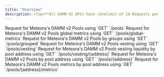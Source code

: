 ```yaml
---
title: "Overview"
description: <Tip>**All DAMM V2 APIs have ratelimit of 10 Requests per second or 10 RPS.**</Tip>
---
```


<CardGroup>
  <Card title="list_pools"  icon="file-code" iconType="solid" href="/api-reference/pools/list_pools">
    Request for Meteora's DAMM v2 Pools using `GET` `/pools`
  </Card>
  <Card title="get_global_metrics"  icon="file-code" iconType="solid" href="/api-reference/pools/get_global_metrics">
    Request for Meteora's DAMM v2 Pools global metrics using `GET` `/pools/global-metrics`
  </Card>
  <Card title="grouped_pools"  icon="file-code" iconType="solid" href="/api-reference/pools/grouped_pools">
    Request for Meteora's DAMM v2 Pools by groups using `GET` `/pools/grouped`
  </Card>
  <Card title="get_pool_vesting_list"  icon="file-code" iconType="solid" href="/api-reference/pools/get_pool_vesting_list">
    Request for Meteora's DAMM v2 Pools vesting using `GET` `/pools/vesting`
  </Card>
  <Card title="get_pool_vesting_liquidity"  icon="file-code" iconType="solid" href="/api-reference/pools/get_pool_vesting_liquidity">
    Request for Meteora's DAMM v2 Pools vesting liquidity by pool address using `GET` `/pools/vesting/{address}`
  </Card>
  <Card title="get_pool"  icon="file-code" iconType="solid" href="/api-reference/pools/get_pool">
    Request for Meteora's DAMM v2 Pools by pool address using `GET` `/pools/{address}`
  </Card>
  <Card title="get_pool_metrics"  icon="file-code" iconType="solid" href="/api-reference/pools/get_pool_metrics">
    Request for Meteora's DAMM v2 Pools metrics by pool address using `GET` `/pools/{address}/metrics`
  </Card>
</CardGroup>